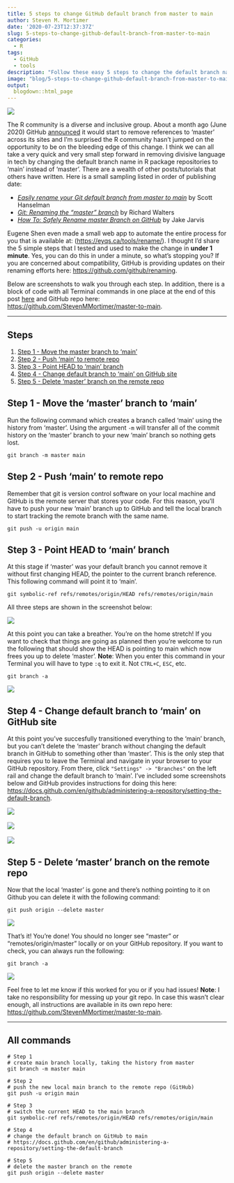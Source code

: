 ```yaml
---
title: 5 steps to change GitHub default branch from master to main
author: Steven M. Mortimer
date: '2020-07-23T12:37:37Z'
slug: 5-steps-to-change-github-default-branch-from-master-to-main
categories:
  - R
tags:
  - GitHub
  - tools
description: "Follow these easy 5 steps to change the default branch name in your repo to 'main' instead of 'master' to show support for removing divisive language in tech."
image: "blog/5-steps-to-change-github-default-branch-from-master-to-main/master-to-main.png"
output:
  blogdown::html_page
---
```


![](/blog/5-steps-to-change-github-default-branch-from-master-to-main/master-to-main.png)

The R community is a diverse and inclusive group. About a month ago (June 2020)
GitHub <a target="_blank" href="https://www.vice.com/en_us/article/k7qbyv/github-to-remove-masterslave-terminology-from-its-platform">announced</a> it would start to remove references to 'master' across its
sites and I'm surprised the R community hasn't jumped on the opportunity to
be on the bleeding edge of this change. I think we can all take a very quick and
very small step forward in removing divisive language in tech by changing the default
branch name in R package repositories to 'main' instead of 'master'. There are a 
wealth of other posts/tutorials that others have written. Here is a small sampling 
listed in order of publishing date:

  * <a target="_blank" href="https://www.hanselman.com/blog/EasilyRenameYourGitDefaultBranchFromMasterToMain.aspx"><i>Easily rename your Git default branch from master to main</i></a> by Scott Hanselman
  * <a target="_blank" href="https://dev.to/rhymu8354/git-renaming-the-master-branch-137b"><i>Git: Renaming the "master" branch</i></a> by Richard Walters
  * <a target="_blank" href="https://jarv.is/notes/github-rename-master/"><i>How To: Safely Rename master Branch on GitHub</i></a> by Jake Jarvis  

Eugene Shen even made a small web app to automate the entire process for you that is 
available at: (<a target="_blank" href="https://eyqs.ca/tools/rename/">https://eyqs.ca/tools/rename/</a>). 
I thought I'd share the 5 simple steps that I tested and used to make the change 
in **under 1 minute**. Yes, you can do this in under a minute, so what's stopping 
you? If you are concerned about compatibility, GitHub is providing updates on their 
renaming efforts here: <a target="_blank" href="https://github.com/github/renaming">https://github.com/github/renaming</a>.

Below are screenshots to walk you through each step. In addition, there is a block 
of code with all Terminal commands in one place at the end of this post 
<a href="#all-commands">here</a> and GitHub repo here: 
<a target="_blank" href="https://github.com/StevenMMortimer/master-to-main">https://github.com/StevenMMortimer/master-to-main</a>.

----

## Steps

  1. <a href="#step-1---move-the-master-branch-to-main">Step 1 - Move the master branch to 'main'</a>
  2. <a href="#step-2---push-main-to-remote-repo">Step 2 - Push 'main' to remote repo</a>
  3. <a href="#step-3---point-head-to-main-branch">Step 3 - Point HEAD to 'main' branch</a>
  4. <a href="#step-4---change-default-branch-to-main-on-github-site">Step 4 - Change default branch to 'main' on GitHub site</a>
  5. <a href="#step-5---delete-master-branch-on-the-remote-repo">Step 5 - Delete 'master' branch on the remote repo</a>

## Step 1 - Move the 'master' branch to 'main'

Run the following command which creates a branch called 'main' using the history 
from 'master'. Using the argument `-m` will transfer all of the commit history on 
the 'master' branch to your new 'main' branch so nothing gets lost.

```shell
git branch -m master main
```

## Step 2 - Push 'main' to remote repo

Remember that git is version control software on your local machine and GitHub 
is the remote server that stores your code. For this reason, you'll have to push 
your new 'main' branch up to GitHub and tell the local branch to start tracking 
the remote branch with the same name.

```shell
git push -u origin main
```

## Step 3 - Point HEAD to 'main' branch

At this stage if 'master' was your default branch you cannot remove it without 
first changing HEAD, the pointer to the current branch reference. This following 
command will point it to 'main'.

```shell
git symbolic-ref refs/remotes/origin/HEAD refs/remotes/origin/main
```

All three steps are shown in the screenshot below: 

<img src="/blog/5-steps-to-change-github-default-branch-from-master-to-main/steps-1-to-3-create-main-and-point-HEAD.png" style="display:block;max-height:300px;" />

At this point you can take a breather. You're on the home stretch! If you want 
to check that things are going as planned then you're welcome to run the following 
that should show the HEAD is pointing to main which now frees you up to delete 'master'. 
**Note**: When you enter this command in your Terminal you will have to type `:q` to 
exit it. Not `CTRL+C`, `ESC`, etc.

```shell
git branch -a
```

<img src="/blog/5-steps-to-change-github-default-branch-from-master-to-main/steps-1-to-3-review.png" style="display:block;max-height:100px;" />

## Step 4 - Change default branch to 'main' on GitHub site

At this point you've succesfully transitioned everything to the 'main' branch, but 
you can't delete the 'master' branch without changing the default branch in GitHub 
to something other than 'master'. This is the only step that requires you to leave 
the Terminal and navigate in your browser to your GitHub repository. From there, 
click `"Settings" -> "Branches"` on the left rail and change the default branch to 
'main'. I've included some screenshots below and GitHub provides instructions for 
doing this here: <a target="_blank" href="https://docs.github.com/en/github/administering-a-repository/setting-the-default-branch">https://docs.github.com/en/github/administering-a-repository/setting-the-default-branch</a>.

<img src="/blog/5-steps-to-change-github-default-branch-from-master-to-main/step-4a-go-to-settings.png" style="display:block;max-height:300px;" /></br>
<img src="/blog/5-steps-to-change-github-default-branch-from-master-to-main/step-4b-select-main-as-default.png" style="display:block;max-height:300px;" /></br>
<img src="/blog/5-steps-to-change-github-default-branch-from-master-to-main/step-4c-confirm-change.png" style="display:block;max-height:300px;" />  

## Step 5 - Delete 'master' branch on the remote repo

Now that the local 'master' is gone and there's nothing pointing to it on Github 
you can delete it with the following command:  

```shell
git push origin --delete master
```

<img src="/blog/5-steps-to-change-github-default-branch-from-master-to-main/step-5-delete-remote-branch.png" style="display:block;max-height:75px;" />

That's it! You're done! You should no longer see "master" or "remotes/origin/master" locally 
or on your GitHub repository. If you want to check, you can always run the following: 

```shell
git branch -a
```

<img src="/blog/5-steps-to-change-github-default-branch-from-master-to-main/final-check.png" style="display:block;max-height:80px;" />

Feel free to let me know if this worked for you or if you had issues! **Note**: 
I take no responsibility for messing up your git repo. In case this wasn't clear 
enough, all instructions are available in its own repo here: <a target="_blank" href="https://github.com/StevenMMortimer/master-to-main">https://github.com/StevenMMortimer/master-to-main</a>.

----

## All commands

```shell
# Step 1 
# create main branch locally, taking the history from master
git branch -m master main

# Step 2 
# push the new local main branch to the remote repo (GitHub) 
git push -u origin main

# Step 3
# switch the current HEAD to the main branch
git symbolic-ref refs/remotes/origin/HEAD refs/remotes/origin/main

# Step 4
# change the default branch on GitHub to main
# https://docs.github.com/en/github/administering-a-repository/setting-the-default-branch

# Step 5
# delete the master branch on the remote
git push origin --delete master
```

